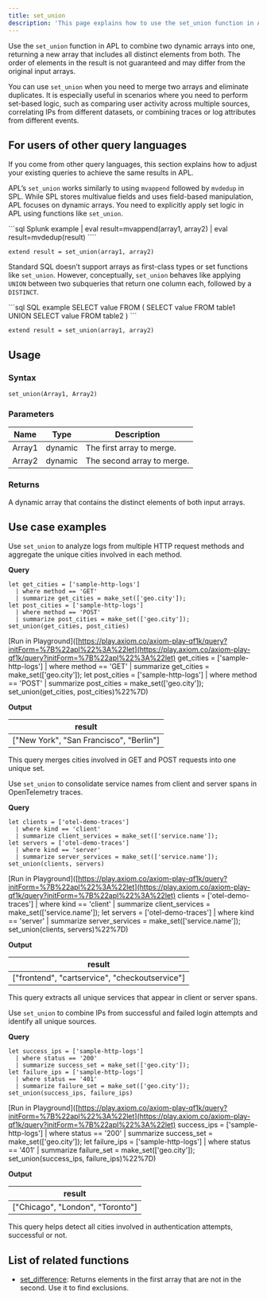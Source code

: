 ```yaml
---
title: set_union
description: 'This page explains how to use the set_union function in APL.'
---
```


Use the `set_union` function in APL to combine two dynamic arrays into one, returning a new array that includes all distinct elements from both. The order of elements in the result is not guaranteed and may differ from the original input arrays.

You can use `set_union` when you need to merge two arrays and eliminate duplicates. It is especially useful in scenarios where you need to perform set-based logic, such as comparing user activity across multiple sources, correlating IPs from different datasets, or combining traces or log attributes from different events.

## For users of other query languages

If you come from other query languages, this section explains how to adjust your existing queries to achieve the same results in APL.

<AccordionGroup>
<Accordion title="Splunk SPL users">

APL’s `set_union` works similarly to using `mvappend` followed by `mvdedup` in SPL. While SPL stores multivalue fields and uses field-based manipulation, APL focuses on dynamic arrays. You need to explicitly apply set logic in APL using functions like `set_union`.

<CodeGroup>
```sql Splunk example
| eval result=mvappend(array1, array2)
| eval result=mvdedup(result)
````

```kusto APL equivalent
extend result = set_union(array1, array2)
```

</CodeGroup>

</Accordion>
<Accordion title="ANSI SQL users">

Standard SQL doesn’t support arrays as first-class types or set functions like `set_union`. However, conceptually, `set_union` behaves like applying `UNION` between two subqueries that return one column each, followed by a `DISTINCT`.

<CodeGroup>
```sql SQL example
SELECT value FROM (
  SELECT value FROM table1
  UNION
  SELECT value FROM table2
)
```

```kusto APL equivalent
extend result = set_union(array1, array2)
```

</CodeGroup>

</Accordion>
</AccordionGroup>

## Usage

### Syntax

```kusto
set_union(Array1, Array2)
```

### Parameters

| Name   | Type    | Description                |
| ------ | ------- | -------------------------- |
| Array1 | dynamic | The first array to merge.  |
| Array2 | dynamic | The second array to merge. |

### Returns

A dynamic array that contains the distinct elements of both input arrays.

## Use case examples

<Tabs>
<Tab title="Log analysis">

Use `set_union` to analyze logs from multiple HTTP request methods and aggregate the unique cities involved in each method.

**Query**

```kusto
let get_cities = ['sample-http-logs']
  | where method == 'GET'
  | summarize get_cities = make_set(['geo.city']);
let post_cities = ['sample-http-logs']
  | where method == 'POST'
  | summarize post_cities = make_set(['geo.city']);
set_union(get_cities, post_cities)
```

[Run in Playground]([https://play.axiom.co/axiom-play-qf1k/query?initForm=%7B%22apl%22%3A%22let](https://play.axiom.co/axiom-play-qf1k/query?initForm=%7B%22apl%22%3A%22let) get_cities = ['sample-http-logs'] | where method == 'GET' | summarize get_cities = make_set(['geo.city']); let post_cities = ['sample-http-logs'] | where method == 'POST' | summarize post_cities = make_set(['geo.city']); set_union(get_cities, post_cities)%22%7D)

**Output**

| result                                   |
| ---------------------------------------- |
| ["New York", "San Francisco", "Berlin"] |

This query merges cities involved in GET and POST requests into one unique set.

</Tab>
<Tab title="OpenTelemetry traces">

Use `set_union` to consolidate service names from client and server spans in OpenTelemetry traces.

**Query**

```kusto
let clients = ['otel-demo-traces']
  | where kind == 'client'
  | summarize client_services = make_set(['service.name']);
let servers = ['otel-demo-traces']
  | where kind == 'server'
  | summarize server_services = make_set(['service.name']);
set_union(clients, servers)
```

[Run in Playground]([https://play.axiom.co/axiom-play-qf1k/query?initForm=%7B%22apl%22%3A%22let](https://play.axiom.co/axiom-play-qf1k/query?initForm=%7B%22apl%22%3A%22let) clients = ['otel-demo-traces'] | where kind == 'client' | summarize client_services = make_set(['service.name']); let servers = ['otel-demo-traces'] | where kind == 'server' | summarize server_services = make_set(['service.name']); set_union(clients, servers)%22%7D)

**Output**

| result                                          |
| ----------------------------------------------- |
| ["frontend", "cartservice", "checkoutservice"] |

This query extracts all unique services that appear in client or server spans.

</Tab>
<Tab title="Security logs">

Use `set_union` to combine IPs from successful and failed login attempts and identify all unique sources.

**Query**

```kusto
let success_ips = ['sample-http-logs']
  | where status == '200'
  | summarize success_set = make_set(['geo.city']);
let failure_ips = ['sample-http-logs']
  | where status == '401'
  | summarize failure_set = make_set(['geo.city']);
set_union(success_ips, failure_ips)
```

[Run in Playground]([https://play.axiom.co/axiom-play-qf1k/query?initForm=%7B%22apl%22%3A%22let](https://play.axiom.co/axiom-play-qf1k/query?initForm=%7B%22apl%22%3A%22let) success_ips = ['sample-http-logs'] | where status == '200' | summarize success_set = make_set(['geo.city']); let failure_ips = ['sample-http-logs'] | where status == '401' | summarize failure_set = make_set(['geo.city']); set_union(success_ips, failure_ips)%22%7D)

**Output**

| result                            |
| --------------------------------- |
| ["Chicago", "London", "Toronto"] |

This query helps detect all cities involved in authentication attempts, successful or not.

</Tab>
</Tabs>

## List of related functions

- [set_difference](apl/scalar-functions/mathematical-functions/set-difference): Returns elements in the first array that are not in the second. Use it to find exclusions.
